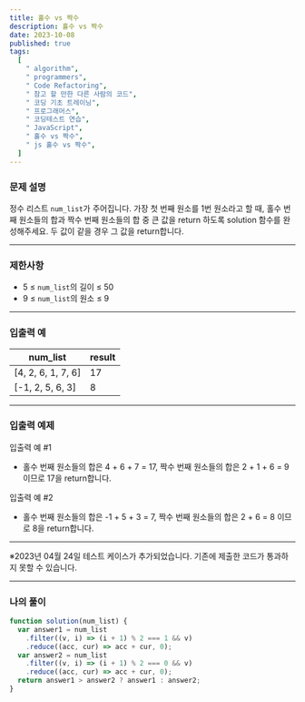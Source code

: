 ```yaml
---
title: 홀수 vs 짝수
description: 홀수 vs 짝수
date: 2023-10-08
published: true
tags:
  [
    " algorithm",
    " programmers",
    " Code Refactoring",
    " 참고 할 만한 다른 사람의 코드",
    " 코딩 기초 트레이닝",
    " 프로그래머스",
    " 코딩테스트 연습",
    " JavaScript",
    " 홀수 vs 짝수",
    " js 홀수 vs 짝수",
  ]
---
```


### 문제 설명

정수 리스트 `num_list`가 주어집니다. 가장 첫 번째 원소를 1번 원소라고 할 때, 홀수 번째 원소들의 합과 짝수 번째 원소들의 합 중 큰 값을 return 하도록 solution 함수를 완성해주세요. 두 값이 같을 경우 그 값을 return합니다.

---

### 제한사항

- 5 ≤ `num_list`의 길이 ≤ 50
- 9 ≤ `num_list`의 원소 ≤ 9

---

### 입출력 예

| num_list           | result |
| ------------------ | ------ |
| [4, 2, 6, 1, 7, 6] | 17     |
| [-1, 2, 5, 6, 3]   | 8      |

---

### 입출력 예제

입출력 예 #1

- 홀수 번째 원소들의 합은 4 + 6 + 7 = 17, 짝수 번째 원소들의 합은 2 + 1 + 6 = 9 이므로 17을 return합니다.

입출력 예 #2

- 홀수 번째 원소들의 합은 -1 + 5 + 3 = 7, 짝수 번째 원소들의 합은 2 + 6 = 8 이므로 8을 return합니다.

---

※2023년 04월 24일 테스트 케이스가 추가되었습니다. 기존에 제출한 코드가 통과하지 못할 수 있습니다.

---

### 나의 풀이

```jsx
function solution(num_list) {
  var answer1 = num_list
    .filter((v, i) => (i + 1) % 2 === 1 && v)
    .reduce((acc, cur) => acc + cur, 0);
  var answer2 = num_list
    .filter((v, i) => (i + 1) % 2 === 0 && v)
    .reduce((acc, cur) => acc + cur, 0);
  return answer1 > answer2 ? answer1 : answer2;
}
```
